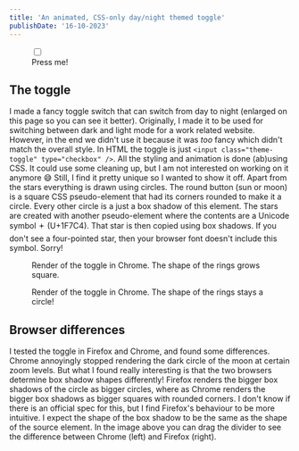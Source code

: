 ```yaml
---
title: 'An animated, CSS-only day/night themed toggle'
publishDate: '16-10-2023'
---
```



<figure class="flex flex-col items-center gap-2 pt-4 my-6">
  <input class="theme-toggle" type="checkbox" />
  <figcaption>Press me!</figcaption>
</figure>

## The toggle

I made a fancy toggle switch that can switch from day to night
(enlarged on this page so you can see it better). Originally, I made it to be
used for switching between dark and light mode for a work related website.
However, in the end we didn't use it because it was _too_ fancy which didn't
match the overall style. In HTML the toggle is just `<input class="theme-toggle" type="checkbox" />`.
All the styling and animation is done (ab)using CSS. It could use some
cleaning up, but I am not interested on working on it anymore 😅 Still, I find
it pretty unique so I wanted to show it off. Apart from the stars everything is
drawn using circles. The round button (sun or moon) is a square CSS
pseudo-element that had its corners rounded to make it a circle. Every other
circle is a just a box shadow of this element. The stars are created with
another pseudo-element where the contents are a Unicode symbol 🟄 (U+1F7C4). That
star is then copied using box shadows. If you don't see a four-pointed star,
then your browser font doesn't include this symbol. Sorry!

<div class="flex flex-row flex-nowrap gap-8 overflow-x-scroll pb-4">
  <figure class="flex flex-col flex-none gap-2">
    <Picture
      src={chromeBoxShadow}
      formats={['webp', 'png']}
      loading="eager"
      quality="max"
      alt="Render of the toggle in Chrome"
      pictureAttributes={{ class: 'flex-none' }}
    />
    <figcaption class="px-2 max-w-sm">
      Render of the toggle in Chrome. The shape of the rings grows square.
    </figcaption>
  </figure>

  <figure class="flex flex-col flex-none gap-2">
    <Picture
      src={firefoxBoxShadow}
      formats={['webp', 'png']}
      loading="eager"
      quality="max"
      alt="Render of the toggle in Firefox"
      pictureAttributes={{ class: 'flex-none' }}
    />
    <figcaption class="px-2 max-w-sm">
      Render of the toggle in Chrome. The shape of the rings stays a circle!
    </figcaption>
  </figure>
</div>

## Browser differences

I tested the toggle in Firefox and Chrome, and found some differences. Chrome
annoyingly stopped rendering the dark circle of the moon at certain zoom levels.
But what I found really interesting is that the two browsers determine box
shadow shapes differently! Firefox renders the bigger box shadows of the circle
as bigger circles, where as Chrome renders the bigger box shadows as bigger
squares with rounded corners. I don't know if there is an official spec for
this, but I find Firefox's behaviour to be more intuitive. I expect the shape of
the box shadow to be the same as the shape of the source element. In the image
above you can drag the divider to see the difference between Chrome (left) and
Firefox (right).
